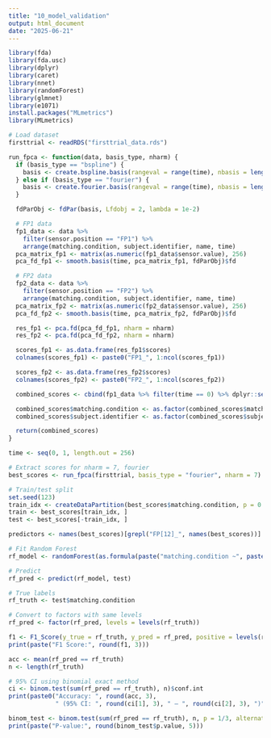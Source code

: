 ---
title: "10_model_validation"
output: html_document
date: "2025-06-21"
---

```{r}
library(fda)
library(fda.usc)
library(dplyr)
library(caret)
library(nnet)
library(randomForest)
library(glmnet)
library(e1071)
install.packages("MLmetrics")
library(MLmetrics)

```

```{r}
# Load dataset
firsttrial <- readRDS("firsttrial_data.rds")
```

```{r}
run_fpca <- function(data, basis_type, nharm) {
  if (basis_type == "bspline") {
    basis <- create.bspline.basis(rangeval = range(time), nbasis = length(time) / 2)
  } else if (basis_type == "fourier") {
    basis <- create.fourier.basis(rangeval = range(time), nbasis = length(time) / 2)
  }

  fdParObj <- fdPar(basis, Lfdobj = 2, lambda = 1e-2)

  # FP1 data
  fp1_data <- data %>%
    filter(sensor.position == "FP1") %>%
    arrange(matching.condition, subject.identifier, name, time)
  pca_matrix_fp1 <- matrix(as.numeric(fp1_data$sensor.value), 256)
  pca_fd_fp1 <- smooth.basis(time, pca_matrix_fp1, fdParObj)$fd

  # FP2 data
  fp2_data <- data %>%
    filter(sensor.position == "FP2") %>%
    arrange(matching.condition, subject.identifier, name, time)
  pca_matrix_fp2 <- matrix(as.numeric(fp2_data$sensor.value), 256)
  pca_fd_fp2 <- smooth.basis(time, pca_matrix_fp2, fdParObj)$fd

  res_fp1 <- pca.fd(pca_fd_fp1, nharm = nharm)
  res_fp2 <- pca.fd(pca_fd_fp2, nharm = nharm)

  scores_fp1 <- as.data.frame(res_fp1$scores)
  colnames(scores_fp1) <- paste0("FP1_", 1:ncol(scores_fp1))

  scores_fp2 <- as.data.frame(res_fp2$scores)
  colnames(scores_fp2) <- paste0("FP2_", 1:ncol(scores_fp2))

  combined_scores <- cbind(fp1_data %>% filter(time == 0) %>% dplyr::select(matching.condition, subject.identifier), scores_fp1, scores_fp2)

  combined_scores$matching.condition <- as.factor(combined_scores$matching.condition)
  combined_scores$subject.identifier <- as.factor(combined_scores$subject.identifier)

  return(combined_scores)
}

time <- seq(0, 1, length.out = 256)

```


```{r}

# Extract scores for nharm = 7, fourier
best_scores <- run_fpca(firsttrial, basis_type = "fourier", nharm = 7)

# Train/test split
set.seed(123)
train_idx <- createDataPartition(best_scores$matching.condition, p = 0.75, list = FALSE)
train <- best_scores[train_idx, ]
test <- best_scores[-train_idx, ]

predictors <- names(best_scores)[grepl("FP[12]_", names(best_scores))]

# Fit Random Forest
rf_model <- randomForest(as.formula(paste("matching.condition ~", paste(predictors, collapse = "+"))), data = train)

# Predict
rf_pred <- predict(rf_model, test)

# True labels
rf_truth <- test$matching.condition

```

```{r}
# Convert to factors with same levels
rf_pred <- factor(rf_pred, levels = levels(rf_truth))

f1 <- F1_Score(y_true = rf_truth, y_pred = rf_pred, positive = levels(rf_truth)[2])
print(paste("F1 Score:", round(f1, 3)))

```

```{r}
acc <- mean(rf_pred == rf_truth)
n <- length(rf_truth)

# 95% CI using binomial exact method
ci <- binom.test(sum(rf_pred == rf_truth), n)$conf.int
print(paste0("Accuracy: ", round(acc, 3),
             " (95% CI: ", round(ci[1], 3), " – ", round(ci[2], 3), ")"))

```

```{r}
binom_test <- binom.test(sum(rf_pred == rf_truth), n, p = 1/3, alternative = "greater")
print(paste("P-value:", round(binom_test$p.value, 5)))

```

